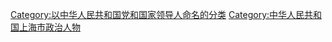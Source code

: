 {{Catmore}}

[[Category:以中华人民共和国党和国家领导人命名的分类|Category:以中华人民共和国党和国家领导人命名的分类]]
[[Category:中华人民共和国上海市政治人物|Category:中华人民共和国上海市政治人物]]